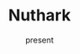 ---
title: Nuthark
tags: [type, code]
start_date: 2023-08-10
date: present
priority: 2
draft: true
slug: '/nuthark'
---